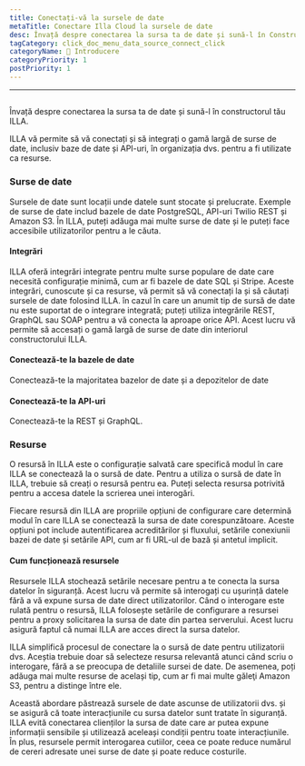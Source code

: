 ```yaml
---
title: Conectați-vă la sursele de date
metaTitle: Conectare Illa Cloud la sursele de date
desc: Învață despre conectarea la sursa ta de date și sună-l în Constructorul ILLA
tagCategory: click_doc_menu_data_source_connect_click
categoryName: 👋 Introducere
categoryPriority: 1
postPriority: 1
---
```


* * *

## <h2 hidden>Connect to your data sources （Action)</h2>

Învață despre conectarea la sursa ta de date și sună-l în constructorul tău ILLA.

ILLA vă permite să vă conectați și să integrați o gamă largă de surse de date, inclusiv baze de date și API-uri, în organizația dvs. pentru a fi utilizate ca resurse.

### Surse de date

Sursele de date sunt locații unde datele sunt stocate și prelucrate. Exemple de surse de date includ bazele de date PostgreSQL, API-uri Twilio REST și Amazon S3. În ILLA, puteți adăuga mai multe surse de date și le puteți face accesibile utilizatorilor pentru a le căuta.

#### Integrări

ILLA oferă integrări integrate pentru multe surse populare de date care necesită configurație minimă, cum ar fi bazele de date SQL și Stripe. Aceste integrări, cunoscute și ca resurse, vă permit să vă conectați la și să căutați sursele de date folosind ILLA. în cazul în care un anumit tip de sursă de date nu este suportat de o integrare integrată; puteți utiliza integrările REST, GraphQL sau SOAP pentru a vă conecta la aproape orice API. Acest lucru vă permite să accesați o gamă largă de surse de date din interiorul constructorului ILLA.

#### Conectează-te la bazele de date

Conectează-te la majoritatea bazelor de date și a depozitelor de date

#### Conectează-te la API-uri

Conectează-te la REST și GraphQL.

### Resurse

O resursă în ILLA este o configurație salvată care specifică modul în care ILLA se conectează la o sursă de date. Pentru a utiliza o sursă de date în ILLA, trebuie să creați o resursă pentru ea. Puteți selecta resursa potrivită pentru a accesa datele la scrierea unei interogări.

Fiecare resursă din ILLA are propriile opțiuni de configurare care determină modul în care ILLA se conectează la sursa de date corespunzătoare. Aceste opțiuni pot include autentificarea acreditărilor și fluxului, setările conexiunii bazei de date și setările API, cum ar fi URL-ul de bază și antetul implicit.

#### Cum funcționează resursele

Resursele ILLA stochează setările necesare pentru a te conecta la sursa datelor în siguranță. Acest lucru vă permite să interogați cu ușurință datele fără a vă expune sursa de date direct utilizatorilor. Când o interogare este rulată pentru o resursă, ILLA folosește setările de configurare a resursei pentru a proxy solicitarea la sursa de date din partea serverului. Acest lucru asigură faptul că numai ILLA are acces direct la sursa datelor.

ILLA simplifică procesul de conectare la o sursă de date pentru utilizatorii dvs. Aceștia trebuie doar să selecteze resursa relevantă atunci când scriu o interogare, fără a se preocupa de detaliile sursei de date. De asemenea, poți adăuga mai multe resurse de același tip, cum ar fi mai multe găleţi Amazon S3, pentru a distinge între ele.

Această abordare păstrează sursele de date ascunse de utilizatorii dvs. și se asigură că toate interacțiunile cu sursa datelor sunt tratate în siguranță. ILLA evită conectarea clienților la sursa de date care ar putea expune informații sensibile și utilizează aceleași condiții pentru toate interacțiunile. În plus, resursele permit interogarea cutiilor, ceea ce poate reduce numărul de cereri adresate unei surse de date și poate reduce costurile.
